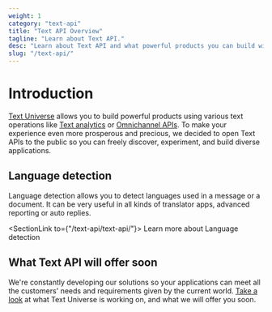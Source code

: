 ```yaml
---
weight: 1
category: "text-api"
title: "Text API Overview"
tagline: "Learn about Text API."
desc: "Learn about Text API and what powerful products you can build with it."
slug: "/text-api/"
---
```


# Introduction

<a href="https://text.com/universe" target="_blank">Text Universe</a> allows you to build powerful products using various text operations like <a href="https://developers.livechat.com/data-and-reporting/" target="_blank">Text analytics</a> or <a href="https://developers.livechat.com/omnichannel/" target="_blank">Omnichannel APIs</a>. To make your experience even more prosperous and precious, we decided to open Text APIs to the public so you can freely discover, experiment, and build diverse applications.

## Language detection

Language detection allows you to detect languages used in a message or a document. It can be very useful in all kinds of translator apps, advanced reporting or auto replies.

<SectionLink to={"/text-api/text-api/"}>
  Learn more about Language detection
</SectionLink>

## What Text API will offer soon

We're constantly developing our solutions so your applications can meet all the customers' needs and requirements given by the current world. <a href="https://text.com/universe" target="_blank">Take a look</a> at what Text Universe is working on, and what we will offer you soon.
